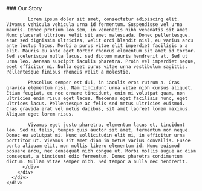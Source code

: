 
<LayoutMdx>
  <NextSeo
    title="Privacy Policy"
  />
  <section class="section privacy-wrapper bg-white">
    <div class="container">
      <div class="row justify-content-center">
        <div class="col-lg-10">
          <div class="content has-anim fade">
            ### Our Story

            Lorem ipsum dolor sit amet, consectetur adipiscing elit. Vivamus vehicula vehicula urna id fermentum. Suspendisse vel urna mauris. Donec pretium leo sem, in venenatis nibh venenatis sit amet. Nunc placerat ultrices velit sit amet malesuada. Donec pellentesque, erat sed dignissim ultricies, velit orci blandit nisl, eu varius arcu ante luctus lacus. Morbi a purus vitae elit imperdiet facilisis a a elit. Mauris eu ante eget tortor rhoncus elementum sit amet id tortor. Sed scelerisque nulla lacus, sed dictum mauris hendrerit at. Sed ut urna leo. Aenean suscipit iaculis pharetra. Proin vel imperdiet neque, eget efficitur mi. Nulla eget purus vitae urna vestibulum sagittis. Pellentesque finibus rhoncus velit a molestie.

            Phasellus semper est dui, in iaculis eros rutrum a. Cras gravida elementum nisi. Nam tincidunt urna vitae nibh cursus aliquet. Etiam feugiat, ex nec ornare tincidunt, enim mi volutpat quam, non ultricies enim risus eget lacus. Maecenas eget facilisis nunc, eget ultrices lacus. Pellentesque ac felis sed metus ultricies euismod. Cras gravida erat vel metus dapibus, sit amet laoreet lorem maximus. Aliquam eget lorem risus.

            Vivamus eget justo pharetra, elementum lacus et, tincidunt leo. Sed mi felis, tempus quis auctor sit amet, fermentum non neque. Donec eu volutpat mi. Nunc sollicitudin elit mi, in efficitur urna porttitor ut. Vivamus sit amet diam in metus varius convallis. Fusce porta aliquam elit, non mollis libero elementum id. Nunc euismod posuere arcu, nec consequat nibh congue ut. Morbi mollis augue ac diam consequat, a tincidunt odio fermentum. Donec pharetra condimentum dictum. Nullam vitae semper nibh. Sed tempor a nulla nec hendrerit.
          </div>
        </div>
      </div>
    </div>

  </section>
</LayoutMdx>
